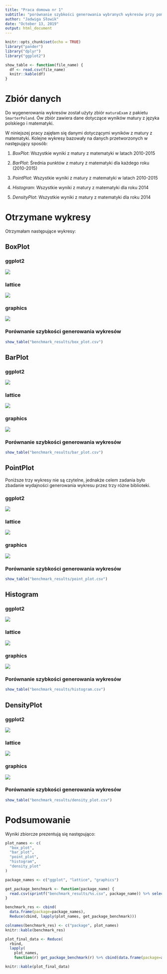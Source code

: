 ```yaml
---
title: "Praca domowa nr 1"
subtitle: "porównanie szybkości generowania wybranych wykresów przy pomocy trzech pakietów: `ggplot`, `lattice`, `graphics`"
author: "Jadwiga Słowik"
date: "October 13, 2019"
output: html_document
---
```


```r
knitr::opts_chunk$set(echo = TRUE)
library("pander")
library("dplyr")
library("ggplot2")
```

```r
show_table <- function(file_name) {
  df <- read.csv(file_name)
  knitr::kable(df)
}
```

# Zbiór danych
Do wygenerowania wykresów został użyty zbiór `maturaExam` z pakietu `SmarterPoland`.
Ów zbiór zawiera dane dotyczące wyników matury z języka polskiego i matematyki.

W niniejszej pracy zajęłam się danymi dotyczącymi wyników z matury z matematyki.
Kolejne wykresy bazowały na danych przetworzonych w następujący sposób:

1. *BoxPlot*: Wszystkie wyniki z matury z matematyki w latach 2010-2015

2. *BarPlot*: Średnia punktów z matury z matematyki dla każdego roku (2010-2015)

3. *PointPlot*: Wszystkie wyniki z matury z matematyki w latach 2010-2015

4. *Histogram*: Wszystkie wyniki z matury z matematyki dla roku 2014

5. *DensityPlot*: Wszystkie wyniki z matury z matematyki dla roku 2014

# Otrzymane wykresy

Otrzymałam następujące wykresy:

## BoxPlot
### ggplot2
![](plots/box_ggplot.png)

### lattice

![](plots/box_lattice.png)

### graphics

![](plots/box_graphics.png)

### Porównanie szybkości generowania wykresów

```r
show_table("benchmark_results/box_plot.csv")
```

## BarPlot

### ggplot2

![](plots/bar_ggplot.png)

### lattice

![](plots/bar_lattice.png)

### graphics

![](plots/bar_graphics.png)

### Porównanie szybkości generowania wykresów

```r
show_table("benchmark_results/bar_plot.csv")
```

## PointPlot
Poniższe trzy wykresy nie są czytelne, jednakże celem zadania było zbadanie wydajności
generowania wykresu przez trzy różne biblioteki.

### ggplot2

![](plots/point_ggplot.png)

### lattice

![](plots/point_lattice.png)

### graphics

![](plots/point_graphics.png)

### Porównanie szybkości generowania wykresów

```r
show_table("benchmark_results/point_plot.csv")
```

## Histogram

### ggplot2

![](plots/histogram_ggplot.png)

### lattice

![](plots/histogram_lattice.png)

### graphics

![](plots/histogram_graphics.png)

### Porównanie szybkości generowania wykresów

```r
show_table("benchmark_results/histogram.csv")
```

## DensityPlot

### ggplot2

![](plots/density_ggplot.png)

### lattice

![](plots/density_lattice.png)

### graphics

![](plots/density_graphics.png)

### Porównanie szybkości generowania wykresów

```r
show_table("benchmark_results/density_plot.csv")
```

# Podsumowanie
Wyniki zbiorcze prezentują się następująco:

```r
plot_names <- c(
  "box_plot",
  "bar_plot",
  "point_plot",
  "histogram",
  "density_plot"
)

package_names <- c("ggplot", "lattice", "graphics")

get_package_benchmark <- function(package_name) {
  read.csv(sprintf("benchmark_results/%s.csv", package_name)) %>% select("mean")
}

benchmark_res <- cbind(
  data.frame(package=package_names),
  Reduce(cbind, lapply(plot_names, get_package_benchmark)))

colnames(benchmark_res) <- c("package", plot_names)
knitr::kable(benchmark_res)
```

```r
plot_final_data <- Reduce(
  rbind,
  lapply(
    plot_names,
    function(r) get_package_benchmark(r) %>% cbind(data.frame(package=as.factor(package_names), plot=r))))

knitr::kable(plot_final_data)


```
